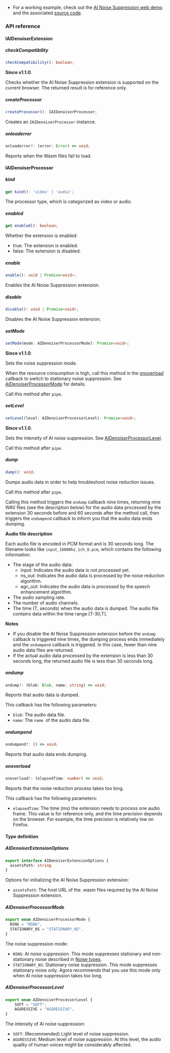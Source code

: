 <PlatformWrapper platform="web">

- For a working example, check out the [AI Noise Suppression web demo](https://webdemo.agora.io/aiDenoiser/index.html) and the associated [source code](https://github.com/AgoraIO/API-Examples-Web/tree/main/Demo/aiDenoiser).

### API reference

#### IAIDenoiserExtension

##### checkCompatibility

```typescript
checkCompatibility(): boolean;
```
**Since v1.1.0**.

Checks whether the AI Noise Suppression extension is supported on the current browser. The returned result is for reference only.

##### createProcessor

```typescript
createProcessor(): IAIDenoiserProcessor;
```

Creates an `IAIDenoiserProcessor` instance.

##### onloaderror

```typescript
onloaderror?: (error: Error) => void;
```

Reports when the Wasm files fail to load.

#### IAIDenoiserProcessor
##### kind

```typescript
get kind(): 'video' | 'audio';
```

The processor type, which is categorized as video or audio.

##### enabled

```typescript
get enabled(): boolean;
```

Whether the extension is enabled:
- true: The extension is enabled.
- false: The extension is disabled.

##### enable

```typescript
enable(): void | Promise<void>;
```

Enables the AI Noise Suppression extension.

##### disable

```typescript
disable(): void | Promise<void>;
```

Disables the AI Noise Suppression extension.

##### setMode

```typescript
setMode(mode: AIDenoiserProcessorMode): Promise<void>;
```

**Since v1.1.0**.

Sets the noise suppression mode.
	
When the resource consumption is high, call this method in the [onoverload](#onoverload) callback to switch to stationary noise suppression. See [AIDenoiserProcessorMode](#aidenoiserprocessormode) for details.

Call this method after <Link to="{{GLOBAL.API_REF_WEB_ROOT}}/interfaces/imicrophoneaudiotrack.html#pipe">`pipe`</Link>.

##### setLevel

```typescript
setLevel(level: AIDenoiserProcessorLevel): Promise<void>;
```
**Since v1.1.0**.

Sets the intensity of AI noise suppression. See [AIDenoiserProcessorLevel](#aidenoiserprocessorlevel).

Call this method after <Link to="{{GLOBAL.API_REF_WEB_ROOT}}/interfaces/imicrophoneaudiotrack.html#pipe">`pipe`</Link>.

##### dump

```typescript
dump(): void;
```

Dumps audio data in order to help troubleshoot noise reduction issues.

Call this method after <Link to="{{GLOBAL.API_REF_WEB_ROOT}}/interfaces/imicrophoneaudiotrack.html#pipe">`pipe`</Link>.

Calling this method triggers the `ondump` callback nine times, returning nine WAV files (see the description below) for the audio data processed by the extension 30 seconds before and 60 seconds after the method call, then triggers the `ondumpend` callback to inform you that the audio data ends dumping.

**Audio file description**

Each audio file is encoded in PCM format and is 30 seconds long. The filename looks like `input_16000hz_1ch_0.pcm`, which contains the following information:

- The stage of the audio data:
   - input: Indicates the audio data is not processed yet.
   - ns_out: Indicates the audio data is processed by the noise reduction algorithm.
   - agc_out: Indicates the audio data is processed by the speech enhancement algorithm.
- The audio sampling rate.
- The number of audio channels.
- The time (T, seconds) when the audio data is dumped. The audio file contains data within the time range [T-30,T].


**Notes**

- If you disable the AI Noise Suppression extension before the `ondump` callback is triggered nine times, the dumping process ends immediately and the `ondumpend` callback is triggered. In this case, fewer than nine audio data files are returned.
- If the actual audio data processed by the extension is less than 30 seconds long, the returned audio file is less than 30 seconds long.

##### ondump

```typescript
ondump?: (blob: Blob, name: string) => void;
```

Reports that audio data is dumped.

This callback has the following parameters:

- `blob`: The audio data file.
- `name`: The `name `of the audio data file.

##### ondumpend

```typescript
ondumpend?: () => void;
```

Reports that audio data ends dumping.

##### onoverload

```typescript
onoverload?: (elapsedTime: number) => void;
```

Reports that the noise reduction process takes too long.

This callback has the following parameters:
- `elapsedTime`: The time (ms) the extension needs to process one audio frame. This value is for reference only, and the time precision depends on the browser. For example, the time precision is relatively low on Firefox.

#### Type definition

##### AIDenoiserExtensionOptions

```typescript
export interface AIDenoiserExtensionOptions {
  assetsPath: string
}
```

Options for initializing the AI Noise Suppression extension:
- `assetsPath`: The host URL of the .wasm files required by the AI Noise Suppression extension.

##### AIDenoiserProcessorMode

```typescript
export enum AIDenoiserProcessorMode {
  NSNG = "NSNG",
  STATIONARY_NS = "STATIONARY_NS",
}
```

The noise suppression mode:

- `NSNG`: AI noise suppression. This mode suppresses stationary and non-stationary noise described in [Noise types](#type).
- `STATIONARY_NS`: Stationary noise suppression. This mode suppresses stationary noise only. Agora recommends that you use this mode only when AI noise suppression takes too long.


##### AIDenoiserProcessorLevel

```typescript
export enum AIDenoiserProcessorLevel {
    SOFT = "SOFT",
    AGGRESSIVE = "AGGRESSIVE",
}
```

The intensity of AI noise suppression:
- `SOFT`: (Recommended) Light level of noise suppression.
- `AGGRESSIVE`: Medium level of noise suppression. At this level, the audio quality of human voices might be considerably affected.
</PlatformWrapper>
